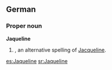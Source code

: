 ==German==

===Proper noun===
'''Jaqueline'''

# {{given name|female|lang=de}}, an alternative spelling of [[Jacqueline]].

[[es:Jaqueline]]
[[sr:Jaqueline]]